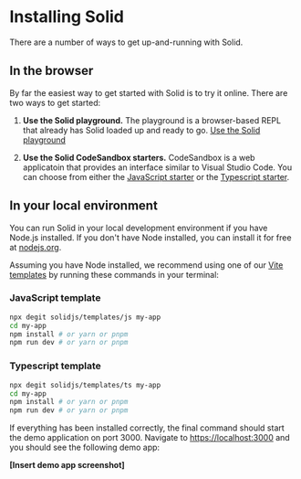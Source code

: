 
<title>Installing Solid</title>

# Installing Solid

There are a number of ways to get up-and-running with Solid.

## In the browser

By far the easiest way to get started with Solid is to try it online. There are two ways to get started:

1. **Use the Solid playground.** The playground is a browser-based REPL that already has Solid loaded up and ready to go. [Use the Solid playground](#)

2. **Use the Solid CodeSandbox starters.** CodeSandbox is a web applicatoin that provides an interface similar to Visual Studio Code. You can choose from either the [JavaScript starter](#) or the [Typescript starter](#).

## In your local environment

You can run Solid in your local development environment if you have Node.js installed. If you don't have Node installed, you can install it for free at [nodejs.org](https://nodejs.org).

Assuming you have Node installed, we recommend using one of our [Vite templates](https://github.com/solidjs/templates) by running these commands in your terminal:

### JavaScript template

```bash
npx degit solidjs/templates/js my-app
cd my-app
npm install # or yarn or pnpm
npm run dev # or yarn or pnpm
```

### Typescript template

```bash
npx degit solidjs/templates/ts my-app
cd my-app
npm install # or yarn or pnpm
npm run dev # or yarn or pnpm
```

If everything has been installed correctly, the final command should start the demo application on port 3000. Navigate to [https://localhost:3000](https://localhost:3000) and you should see the following demo app:

**[Insert demo app screenshot]**

<NextSection
  title="Building UI with Components"
  href="../building-ui-with-components"
/>
